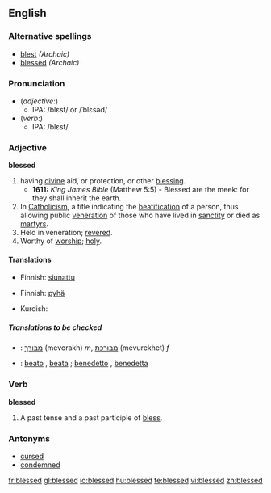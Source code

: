 ==English==

===Alternative spellings===
* [[blest]] ''(Archaic)''
* [[blessèd]] ''(Archaic)''

===Pronunciation===
*(''adjective'':)
**IPA: /blɛst/ or /ˈblɛsəd/
*(''verb'':)
**IPA: /blɛst/

===Adjective===
'''blessed'''

# having [[divine]] aid, or protection, or other [[blessing]].
#*'''1611:''' ''King James Bible'' (Matthew 5:5) - Blessed are the meek: for they shall inherit the earth.
# In [[Catholicism]], a title indicating the [[beatification]] of a person, thus allowing public [[veneration]] of those who have lived in [[sanctity]] or died as [[martyr]]s.
# Held in veneration; [[revere|revered]].
# Worthy of [[worship]]; [[holy]].

====Translations====
{{trans-top|having divine aid, or protection, or other blessing}}
*Finnish: [[siunattu]]
{{trans-mid}}
{{trans-bottom}}

{{trans-top|In Catholicism, a title indicating the beatification of a person}}
{{trans-mid}}
{{trans-bottom}}

{{trans-top|Held in veneration; revered}}
{{trans-mid}}
{{trans-bottom}}

{{trans-top|Worthy of worship; holy}}
*Finnish: [[pyhä]]
{{trans-mid}}
*Kurdish: {{KUchar|[[پیرۆز]]}}
{{trans-bottom}}

=====Translations to be checked=====
{{checktrans}}
{{top}}
*{{ttbc|Hebrew}}: [[מבורך]] (mevorakh) ''m'', [[מבורכת]] (mevurekhet) ''f''
{{mid}}
*{{ttbc|Italian}}: [[beato]] {{m}}, [[beata]] {{f}}; [[benedetto]] {{m}}, [[benedetta]] {{f}}
{{bottom}}

===Verb===
'''blessed'''

# A past tense and a past participle of [[bless]].

===Antonyms===
*[[cursed]]
*[[condemned]]

[[fr:blessed]]
[[gl:blessed]]
[[io:blessed]]
[[hu:blessed]]
[[te:blessed]]
[[vi:blessed]]
[[zh:blessed]]